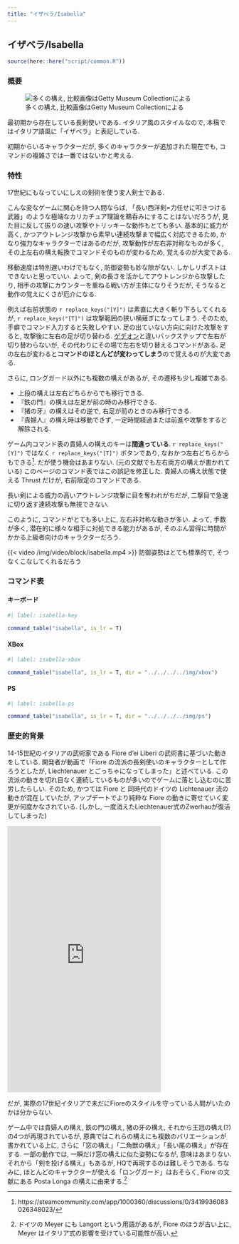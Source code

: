 ```yaml
---
title: "イザベラ/Isabella"
---
```


## イザベラ/Isabella {#sec-Isabella}

```r
source(here::here("script/common.R"))
```

### 概要 {-}

![多くの構え, 比較画像はGetty Museum Collectionによる](/img/isabella.jpg)

最初期から存在している長剣使いである. イタリア風のスタイルなので, 本稿ではイタリア語風に「イザベラ」と表記している.

初期からいるキャラクターだが, 多くのキャラクターが追加された現在でも, コマンドの複雑さでは一番ではないかと考える. 

### 特性 {-}

17世紀にもなっていにしえの剣術を使う変人剣士である.

こんな変なゲームに関心を持つ人間ならば, 「長い西洋剣=力任せに叩きつける武器」のような極端なカリカチュア理論を鵜呑みにすることはないだろうが, 見た目に反して振りの速い攻撃やトリッキーな動作もとても多い. 基本的に威力が高く, かつアウトレンジ攻撃から素早い連続攻撃まで幅広く対応できるため, かなり強力なキャラクターではあるのだが, 攻撃動作が左右非対称なものが多く, その上左右の構え転換でコマンドそのものが変わるため, 覚えるのが大変である.

移動速度は特別遅いわけでもなく, 防御姿勢も妙な隙がない. しかしリポストはできないと思っていい. よって, 剣の長さを活かしてアウトレンジから攻撃したり, 相手の攻撃にカウンターを重ねる戦い方が主体になりそうだが, そうなると動作の覚えにくさが厄介になる.

例えば右前状態の `r replace_keys("[Y]")` は素直に大きく斬り下ろしてくれるが,  `r replace_keys("[T]")` は攻撃範囲の狭い横薙ぎになってしまう. そのため, 手癖でコマンド入力すると失敗しやすい. 足の出ていない方向に向けた攻撃をすると, 攻撃後に左右の足が切り替わる. [ゲデオン](../sabers/Gedeon.qmd#sec-Gedeon)と違いバックステップで左右が切り替わらないが, その代わりにその場で左右を切り替えるコマンドがある.  足の左右が変わると**コマンドのほとんどが変わってしまう**ので覚えるのが大変である.

さらに, ロングガード以外にも複数の構えがあるが, その遷移も少し複雑である.

* 上段の構えは左右どちらからでも移行できる.
* 『鉄の門』の構えは左足が前の時のみ移行できる.
* 『猪の牙』の構えはその逆で, 右足が前のときのみ移行できる.
* 『貴婦人』の構え時は移動できず, 一定時間経過または前進や攻撃をすると解除される.

ゲーム内コマンド表の貴婦人の構えのキーは**間違っている**. `r replace_keys("[Y]")` ではなく `r replace_keys("[T]")` ボタンであり, なおかつ左右どちらからもできる^[https://steamcommunity.com/app/1000360/discussions/0/3419936083026348023/]. だが使う機会はあまりない. (元の文献でも左右両方の構えが書かれている) このページのコマンド表ではこの誤記を修正した. 貴婦人の構え状態で使える Thrust だけが, 右前限定のコマンドである.

長い剣による威力の高いアウトレンジ攻撃に目を奪われがちだが, 二撃目で急速に切り返す連続攻撃も無視できない.



このように, コマンドがとても多い上に, 左右非対称な動きが多い. よって, 手数が多く, 潜在的に様々な相手に対処できる能力があるが, そのぶん習得に時間がかかる上級者向けのキャラクターだろう.

{{< video /img/video/block/isabella.mp4 >}}
防御姿勢はとても標準的で, そつなくこなしてくれるだろう


### コマンド表 {-}

:::{.panel-tabset}

#### キーボード

```r
#| label: isabella-key

command_table("isabella", is_lr = T)
```

#### XBox

```r
#| label: isabella-xbox

command_table("isabella", is_lr = T, dir = "../../../../img/xbox")
```

#### PS

```r
#| label: isabella-ps

command_table("isabella", is_lr = T, dir = "../../../../img/ps")
```

:::

### 歴史的背景 {-}

14-15世紀のイタリアの武術家である Fiore d'ei Liberi の武術書に基づいた動きをしている. 開発者が動画で「Fiore の流派の長剣使いのキャラクターとして作ろうとしたが, Liechtenauer とごっちゃになってしまった」と述べている. この流派の動きを切れ目なく連続しているものが多いのでゲームに落とし込むのに苦労したらしい. そのため, かつては Fiore と 同時代のドイツの Lichtenauer 流の動きが混在していたが, アップデートでより純粋な Fiore の動きに寄せていく変更が何度かなされている. (しかし, 一度消えたLiechtenauer式のZwerhauが復活してしまった)

<iframe src="https://assets.pinterest.com/ext/embed.html?id=1144125480308815569" height="597" width="345" frameborder="0" scrolling="no" ></iframe>

だが, 実際の17世紀イタリアで未だにFioreのスタイルを守っている人間がいたのかは分からない.


ゲーム中では貴婦人の構え, 鉄の門の構え, 猪の牙の構え, それから王冠の構え(?) の4つが再現されているが, 原典ではこれらの構えにも複数のバリエーションが書かれている上に, さらに「窓の構え」「二角獣の構え」「長い尾の構え」が存在する. 一部の動作では, 一瞬だけ窓の構えに似た姿勢になるが, 意味はあまりない. それから「剣を投げる構え」もあるが, HQで再現するのは難しそうである. ちなみに, ほとんどのキャラクターが使える「ロングガード」はおそらく, Fiore の文献にある Posta Longa の構えに由来する.^[ドイツの Meyer にも Langort という用語があるが, Fiore のほうが古い上に, Meyer はイタリア式の影響を受けている可能性が高い.]